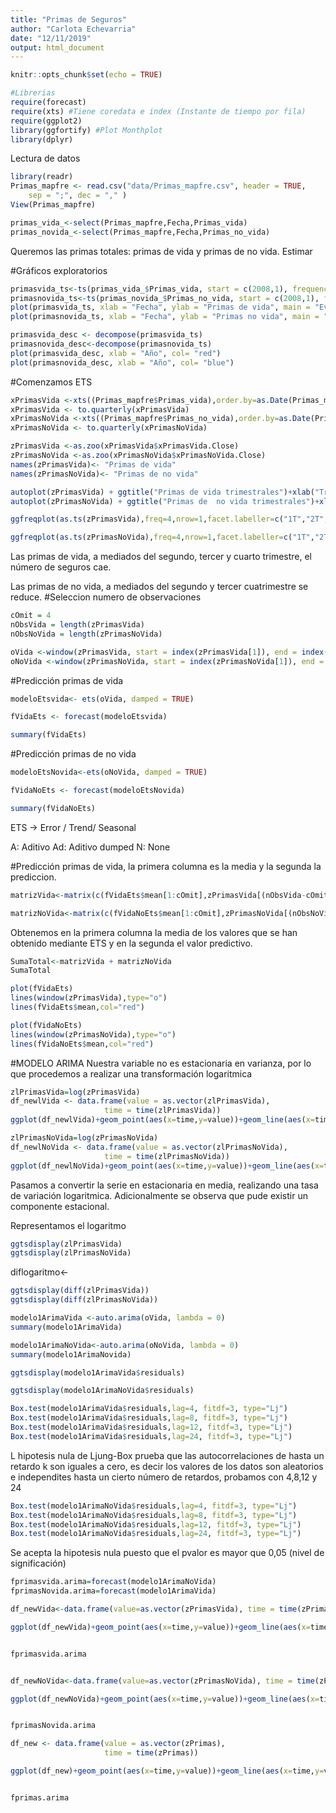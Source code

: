 ```yaml
---
title: "Primas de Seguros"
author: "Carlota Echevarria"
date: "12/11/2019"
output: html_document
---
```


```r
knitr::opts_chunk$set(echo = TRUE)
```

```r
#Librerias
require(forecast)
require(xts) #Tiene coredata e index (Instante de tiempo por fila)
require(ggplot2)
library(ggfortify) #Plot Monthplot
library(dplyr)

```

Lectura de datos
```r
library(readr)
Primas_mapfre <- read.csv("data/Primas_mapfre.csv", header = TRUE,
    sep = ";", dec = "," )
View(Primas_mapfre)
```

```r
primas_vida_<-select(Primas_mapfre,Fecha,Primas_vida)
primas_novida_<-select(Primas_mapfre,Fecha,Primas_no_vida)
```

Queremos las primas totales: primas de vida y primas de no vida. Estimar 


#Gráficos exploratorios
```r
primasvida_ts<-ts(primas_vida_$Primas_vida, start = c(2008,1), frequency = 4)
primasnovida_ts<-ts(primas_novida_$Primas_no_vida, start = c(2008,1), frequency = 4)
plot(primasvida_ts, xlab = "Fecha", ylab = "Primas de vida", main = "Evolución", col = "red")
plot(primasnovida_ts, xlab = "Fecha", ylab = "Primas no vida", main = "Evolución", col = "blue")

```

```r
primasvida_desc <- decompose(primasvida_ts)
primasnovida_desc<-decompose(primasnovida_ts)
plot(primasvida_desc, xlab = "Año", col= "red")
plot(primasnovida_desc, xlab = "Año", col= "blue")
```

#Comenzamos ETS
```r
xPrimasVida <-xts((Primas_mapfre$Primas_vida),order.by=as.Date(Primas_mapfre$Fecha,"%m/%d/%Y"),frequency=4)
xPrimasVida <- to.quarterly(xPrimasVida)
xPrimasNoVida <-xts((Primas_mapfre$Primas_no_vida),order.by=as.Date(Primas_mapfre$Fecha,"%m/%d/%Y"),frequency=4)
xPrimasNoVida <- to.quarterly(xPrimasNoVida)
```


```r
zPrimasVida <-as.zoo(xPrimasVida$xPrimasVida.Close)
zPrimasNoVida <-as.zoo(xPrimasNoVida$xPrimasNoVida.Close)
names(zPrimasVida)<- "Primas de vida"
names(zPrimasNoVida)<- "Primas de no vida"

autoplot(zPrimasVida) + ggtitle("Primas de vida trimestrales")+xlab("Trimestre")+ylab("Primas de vida")
autoplot(zPrimasNoVida) + ggtitle("Primas de  no vida trimestrales")+xlab("Trimestre")+ylab("Primas de no vida")

ggfreqplot(as.ts(zPrimasVida),freq=4,nrow=1,facet.labeller=c("1T","2T","3T","4T"))+ggtitle("Primas de vida trimestrales")

ggfreqplot(as.ts(zPrimasNoVida),freq=4,nrow=1,facet.labeller=c("1T","2T","3T","4T"))+ggtitle("Primas de no vida trimestrales")

```
Las primas de vida, a mediados del segundo, tercer y cuarto trimestre, el número de seguros cae. 

Las primas de no vida, a mediados del segundo y tercer cuatrimestre se reduce.
#Seleccion numero de observaciones

```r
cOmit = 4
nObsVida = length(zPrimasVida)
nObsNoVida = length(zPrimasNoVida)

oVida <-window(zPrimasVida, start = index(zPrimasVida[1]), end = index(zPrimasVida[nObsVida - cOmit]))
oNoVida <-window(zPrimasNoVida, start = index(zPrimasNoVida[1]), end = index(zPrimasNoVida[nObsNoVida - cOmit]))
```

#Predicción primas de vida
```r
modeloEtsvida<- ets(oVida, damped = TRUE)

fVidaEts <- forecast(modeloEtsvida)

summary(fVidaEts)
```
#Predicción primas de no vida

```r
modeloEtsNovida<-ets(oNoVida, damped = TRUE)

fVidaNoEts <- forecast(modeloEtsNovida)

summary(fVidaNoEts)
```


ETS -> Error / Trend/ Seasonal

A: Aditivo
Ad: Aditivo dumped
N: None


#Predicción primas de vida, la primera columna es la media y la segunda la prediccion. 
```r
matrizVida<-matrix(c(fVidaEts$mean[1:cOmit],zPrimasVida[(nObsVida-cOmit+1):nObsVida]),ncol=2)
```

```r
matrizNoVida<-matrix(c(fVidaNoEts$mean[1:cOmit],zPrimasNoVida[(nObsNoVida-cOmit+1):nObsNoVida]),ncol=2)
```

Obtenemos en la primera columna la media de los valores que se han obtenido mediante ETS y en la segunda el valor predictivo.
```r
SumaTotal<-matrizVida + matrizNoVida
SumaTotal
```


```r
plot(fVidaEts)
lines(window(zPrimasVida),type="o")
lines(fVidaEts$mean,col="red")

plot(fVidaNoEts)
lines(window(zPrimasNoVida),type="o")
lines(fVidaNoEts$mean,col="red")
```


#MODELO ARIMA
Nuestra variable no es estacionaria en varianza, por lo que procedemos a realizar una transformación logaritmica

```r
zlPrimasVida=log(zPrimasVida)
df_newlVida <- data.frame(value = as.vector(zlPrimasVida),
                     time = time(zlPrimasVida))
ggplot(df_newlVida)+geom_point(aes(x=time,y=value))+geom_line(aes(x=time,y=value))+ylab("Ventas")+ggtitle("Ventas Trimestrales de Primas de Vida")+xlab("Trimestres")

zlPrimasNoVida=log(zPrimasNoVida)
df_newlNoVida <- data.frame(value = as.vector(zlPrimasNoVida),
                     time = time(zlPrimasNoVida))
ggplot(df_newlNoVida)+geom_point(aes(x=time,y=value))+geom_line(aes(x=time,y=value))+ylab("Ventas")+ggtitle("Ventas Trimestrales de Primas de No Vida")+xlab("Trimestres")

```

Pasamos a convertir la serie en estacionaria en media, realizando una tasa de variación logaritmica. Adicionalmente se observa que pude existir un componente estacional.


Representamos el logaritmo
```r
ggtsdisplay(zlPrimasVida)
ggtsdisplay(zlPrimasNoVida)
```


diflogaritmo<-

```r
ggtsdisplay(diff(zlPrimasVida))
ggtsdisplay(diff(zlPrimasNoVida))


```


```r
modelo1ArimaVida <-auto.arima(oVida, lambda = 0)
summary(modelo1ArimaVida)

```


```r
modelo1ArimaNoVida<-auto.arima(oNoVida, lambda = 0)
summary(modelo1ArimaNovida)
```


```r
ggtsdisplay(modelo1ArimaVida$residuals)
```

```r
ggtsdisplay(modelo1ArimaNoVida$residuals)
```

```r
Box.test(modelo1ArimaVida$residuals,lag=4, fitdf=3, type="Lj")
Box.test(modelo1ArimaVida$residuals,lag=8, fitdf=3, type="Lj")
Box.test(modelo1ArimaVida$residuals,lag=12, fitdf=3, type="Lj")
Box.test(modelo1ArimaVida$residuals,lag=24, fitdf=3, type="Lj")
```

L hipotesis nula de Ljung-Box prueba que las autocorrelaciones de hasta un retardo k son iguales a cero, es decir los valores de los datos son aleatorios e independites hasta un cierto número de retardos, probamos con 4,8,12 y 24

```r
Box.test(modelo1ArimaNoVida$residuals,lag=4, fitdf=3, type="Lj")
Box.test(modelo1ArimaNoVida$residuals,lag=8, fitdf=3, type="Lj")
Box.test(modelo1ArimaNoVida$residuals,lag=12, fitdf=3, type="Lj")
Box.test(modelo1ArimaNoVida$residuals,lag=24, fitdf=3, type="Lj")
```
Se acepta la hipotesis nula puesto que el pvalor es mayor que 0,05 (nivel de significación)

```r
fprimasvida.arima=forecast(modelo1ArimaNoVida)
fprimasNovida.arima=forecast(modelo1ArimaVida)
```


```r
df_newVida<-data.frame(value=as.vector(zPrimasVida), time = time(zPrimasVida))

ggplot(df_newVida)+geom_point(aes(x=time,y=value))+geom_line(aes(x=time,y=value))+geom_forecast(fprimasvida.arima,alpha=0.4)+ggtitle("Ventas Trimestrales de Primas de Vida")


fprimasvida.arima


df_newNoVida<-data.frame(value=as.vector(zPrimasNoVida), time = time(zPrimasNoVida))

ggplot(df_newNoVida)+geom_point(aes(x=time,y=value))+geom_line(aes(x=time,y=value))+geom_forecast(fprimasNovida.arima,alpha=0.4)+ggtitle("Ventas Trimestrales de Primas de  No Vida")


fprimasNovida.arima

```


```r
df_new <- data.frame(value = as.vector(zPrimas),
                     time = time(zPrimas))

ggplot(df_new)+geom_point(aes(x=time,y=value))+geom_line(aes(x=time,y=value))+ geom_forecast(fprimas.arima,alpha=0.4)+xlab("Fecha")+ylab("Primas")+ggtitle("ARIMA: Predicción Primas") + theme_bw()


fprimas.arima
```



